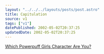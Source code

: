 ```yaml
---
layout: "../../../layouts/posts/post.astro"
title: Capitulation
source: v1
tags: ["v1"]
datePublished: 2002-05-02T20:37:25
updatedDate: 2002-05-02T20:37:25
---
```


[Which Powerpuff Girls Character Are You?][1]

[1]: http://www.valvigirl.net/quizzes/ppgquiz.html "The 'Which Powerpuff Girls Character Are You?' Quiz. Couldn't resist. I'm Blossom. Naturally."
